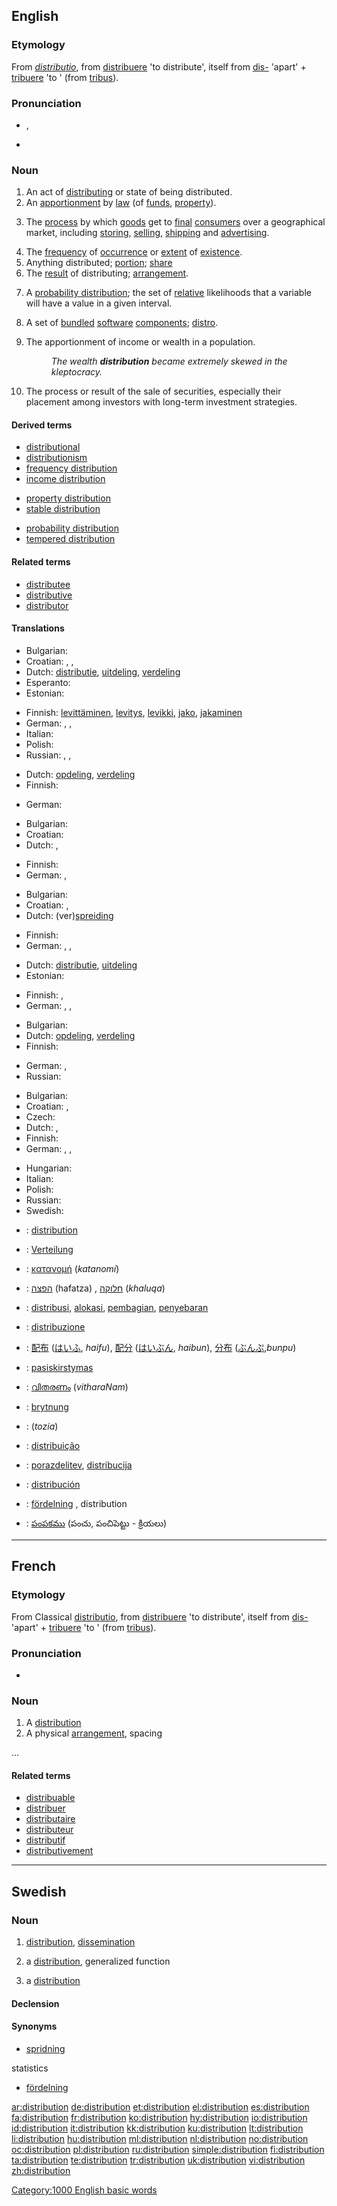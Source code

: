 {{wikipedia|dab=distribution}}
==English==

===Etymology===
From {{etyl|la}} ''[[distributio]]'', from [[distribuere]] 'to distribute', itself from [[dis-]] 'apart' + [[tribuere]] 'to ' (from [[tribus]]).

===Pronunciation===
* {{IPA|/ˌdɪstɹəˈbjuːʃən/}}, {{SAMPA|/%dIstr\@"bju:S@n/}}
* {{audio|en-us-distribution.ogg|Audio (US)}}

===Noun===
{{en-noun}}

# An act of [[distribute|distributing]] or state of being distributed.
# An [[apportionment]] by [[law]] (of [[funds]], [[property]]).
# {{business|marketing}} The [[process]] by which [[goods]] get to [[final]] [[consumer]]s over a geographical market, including [[storing]], [[selling]], [[shipping]] and [[advertising]].
# The [[frequency]] of [[occurrence]] or [[extent]] of [[existence]].
# Anything distributed; [[portion]]; [[share]]
# The [[result]] of distributing; [[arrangement]].
# {{mathematics|statistics}} A [[probability distribution]]; the set of [[relative]] likelihoods that a variable will have a value in a given interval.
# {{computing}} A set of [[bundle]]d [[software]] [[component]]s; [[distro]].
# {{economics}} The apportionment of income or wealth in a population.
#: ''The wealth '''distribution''' became extremely skewed in the kleptocracy.''
# {{finance}} The process or result of the sale of securities, especially their placement among investors with long-term investment strategies.

====Derived terms====
{{rel-top|Derived terms}}
* [[distributional]]
* [[distributionism]]
* [[frequency distribution]]
* [[income distribution]]
{{rel-mid}}
* [[property distribution]]
* [[stable distribution]]
<!-- TODO: A host of statistical probability distributions -->
* [[probability distribution]]
* [[tempered distribution]]
{{rel-bottom}}

====Related terms====
* [[distributee]]
* [[distributive]]
* [[distributor]]

====Translations====
{{trans-top|act of distribution or being distributed}}
* Bulgarian: {{t|bg|разпределяне|n}}
* Croatian: {{t-|hr|raspodjela|f|alt=rȁspodjela}}, {{t-|hr|distribucija|f|alt=distribúcija}}, {{t-|hr|razdioba|f|alt=ràzdioba}}
* Dutch: [[distributie]], [[uitdeling]], [[verdeling]] {{f}}
* Esperanto: {{t-|eo|disdono|xs=Esperanto}}
* Estonian: {{t|et|jaotus}}
{{trans-mid}}
* Finnish: [[levittäminen]], [[levitys]], [[levikki]], [[jako]], [[jakaminen]]
* German: {{t+|de|Distribution|f}}, {{t+|de|Verbreitung|f}}, {{t+|de|Austeilung|f}}
* Italian: {{t+|it|distribuzione|f}}
* Polish: {{t|pl|dystrybucja|f}}
* Russian: {{t+|ru|распространение|n|tr=rasprostranénije}}, {{t+|ru|раздача|f|tr=razdáča}}, {{t|ru|распределение|n|tr=raspr'ed'el'énije}}
{{trans-bottom}}

{{trans-top|apportionment by law of funds, property}}
* Dutch: [[opdeling]], [[verdeling]] {{f}}
* Finnish: {{t+|fi|jako}}
{{trans-mid}}
* German: {{t+|de|Aufteilung|f}}
{{trans-bottom}}

{{trans-top|process by which commodities get to final consumers}}
* Bulgarian: {{t|bg|разпространение|n}}
* Croatian: {{t-|hr|distribucija|f|alt=distribúcija}}
* Dutch: {{t+|nl|distributie}}, {{t-|nl|verdeling|f}}
{{trans-mid}}
* Finnish: {{t-|fi|jakelu}}
* German: {{t+|de|Distribution|f}}, {{t+|de|Absatz|m}}
{{trans-bottom}}

{{trans-top|frequency of occurrence or extent of existence}}
* Bulgarian: {{t|bg|разпределение|n}}
* Croatian: {{t-|hr|distribucija|f|alt=distribúcija}}, {{t-|hr|raspodjela|f|alt=rȁspodjela}}
* Dutch: (ver)[[spreiding]] {{f}}
{{trans-mid}}
* Finnish: {{t-|fi|jakauma}}
* German: {{t+|de|Distribution|f}}, {{t+|de|Verbreitung|f}}, {{t+|de|Aufteilung|f}}
{{trans-bottom}}

{{trans-top|anything distributed; portion; share}}
* Dutch: [[distributie]], [[uitdeling]] {{f}}
* Estonian: {{t|et|jaotis}}
{{trans-mid}}
* Finnish: {{t+|fi|osa}},  {{t+|fi|osuus}}
* German: {{t+|de|Streuung|f}}, {{t+|de|Verbreitung|f}}, {{t+|de|Aufteilung|f}}
{{trans-bottom}}

{{trans-top|the result of distributing; arrangement}}
* Bulgarian: {{t|bg|разпределение|n}}
* Dutch: [[opdeling]], [[verdeling]] {{f}}
* Finnish: {{t-|fi|jakauma}}
{{trans-mid}}
* German: {{t+|de|Distribution|f}}, {{t+|de|Aufteilung|f}}
* Russian: {{t+|ru|распространение|n|tr=rasprostranénije}}
{{trans-bottom}}

{{trans-top|distribution in statistics}}
* Bulgarian: {{t|bg|разпределение|n}}
* Croatian: {{t-|hr|distribucija|f|alt=distribúcija}}, {{t-|hr|raspodjela|f|alt=rȁspodjela}}
* Czech: {{t-|cs|rozdělení|n}}
* Dutch: {{t+|nl|distributie}}, {{t-|nl|verdeling|f}}
* Finnish: {{t-|fi|jakauma}}
* German: {{t+|de|Distribution|f}}, {{t+|de|Gliederung|f}}, {{t+|de|Aufteilung|f}}
{{trans-mid}}
* Hungarian: {{t|hu|eloszlás}}
* Italian: {{t+|it|distribuzione|f}}
* Polish: {{t|pl|rozkład|m}}
* Russian: {{t|ru|распределение|n|tr=raspr'ed'el'énije}}
* Swedish: {{t|sv|fördelning|c}}
{{trans-bottom}}

{{checktrans-top}}
* {{ttbc|fr}}: [[#French|distribution]] {{f}}
* {{ttbc|German}}: [[Verteilung]] {{f}}
* {{ttbc|Greek}}: [[κατανομή]] (''katanomí'') {{f}}
* {{ttbc|Hebrew}}: [[הפצה]] (hafatza) {{f}}, [[חלוקה]] (''khaluqa'') {{f}}
* {{ttbc|Indonesian}}: [[distribusi]], [[alokasi]], [[bagi|pembagian]], [[sebar|penyebaran]]
* {{ttbc|Italian}}: [[distribuzione]] {{f}}
* {{ttbc|Japanese}}: [[配布]] ([[はいふ]], ''haifu''), [[配分]] ([[はいぶん]], ''haibun''), [[分布]] ([[ぶんぷ]],'' bunpu'')
{{trans-mid}}
* {{ttbc|Lithuanian}}: [[pasiskirstymas]] {{m}}
* {{ttbc|Malayalam}}: [[വിതരണം]] (''vitharaNam'')
* {{ttbc|Old English}}: [[brytnung]] {{f}}
* {{ttbc|Persian}}: {{fa-Arab|[[توزیع]]}} (''tozia'')
* {{ttbc|Portuguese}}: [[distribuição]] {{f}}
* {{ttbc|Slovene}}: [[porazdelitev]], [[distribucija]]
* {{ttbc|Spanish}}: [[distribución]] {{f}}
* {{ttbc|Swedish}}: [[fördelning]] {{c}}, distribution {{c}}
* {{ttbc|Telugu}}: [[పంపకము]] (పంచు, పంచిపెట్టు - క్రియలు)
{{trans-bottom}}

[[Category:1000 English basic words]]

----

==French==

===Etymology===
From Classical {{etyl|la|fr}} [[distributio]], from [[distribuere]] 'to distribute', itself from [[dis-]] 'apart' + [[tribuere]] 'to ' (from [[tribus]]).

===Pronunciation===
* {{audio|Fr-distribution.ogg|audio}}

===Noun===
{{fr-noun|f}}

# A [[#Noun|distribution]]
# A physical [[arrangement]], spacing
...

====Related terms====
* [[distribuable]]
* [[distribuer]]
* [[distributaire]] {{m}}
* [[distributeur]] {{m}}
* [[distributif]]
* [[distributivement]]

----

==Swedish==

===Noun===
{{sv-noun|g=c}}

# [[#English|distribution]], [[dissemination]]
# {{mathematics|lang=sv}} a [[#English|distribution]], generalized function
# {{statistics|lang=sv}} a [[#English|distribution]]

====Declension====
{{sv-noun-reg-er}}

====Synonyms====
* [[spridning]]
;statistics
* [[fördelning]]

[[ar:distribution]]
[[de:distribution]]
[[et:distribution]]
[[el:distribution]]
[[es:distribution]]
[[fa:distribution]]
[[fr:distribution]]
[[ko:distribution]]
[[hy:distribution]]
[[io:distribution]]
[[id:distribution]]
[[it:distribution]]
[[kk:distribution]]
[[ku:distribution]]
[[lt:distribution]]
[[li:distribution]]
[[hu:distribution]]
[[ml:distribution]]
[[nl:distribution]]
[[no:distribution]]
[[oc:distribution]]
[[pl:distribution]]
[[ru:distribution]]
[[simple:distribution]]
[[fi:distribution]]
[[ta:distribution]]
[[te:distribution]]
[[tr:distribution]]
[[uk:distribution]]
[[vi:distribution]]
[[zh:distribution]]
